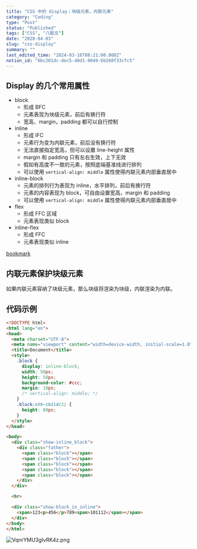```yaml
---
title: "CSS 中的 display；块级元素，内联元素"
category: "Coding"
type: "Post"
status: "Published"
tags: ["CSS", "八股文"]
date: "2020-04-03"
slug: "css-display"
summary: ""
last_edited_time: "2024-03-16T08:21:00.000Z"
notion_id: "6bc201dc-dec5-40d1-9049-6b260f33cfc5"
---
```



## Display 的几个常用属性

- block
	- 形成 BFC
	- 元素表现为块级元素，前后有换行符
	- 宽高、margin，padding 都可以自行控制
- inline
	- 形成 IFC
	- 元素行为变为内联元素，前后没有换行符
	- 无法直接指定宽高，但可以设置 line-height 属性
	- margin 和 padding 只有左右生效，上下无效
	- 假如有高度不一致的元素，按照底端基准线进行排列
	- 可以使用 `vertical-align: middle` 属性使得内联元素内部垂直居中
- inline-block
	- 元素的排列行为表现为 inline，水平排列，前后有换行符
	- 元素的内容表现为 block，可自由设置宽高，margin 和 padding
	- 可以使用 `vertical-align: middle` 属性使得内联元素内部垂直居中
- flex
	- 形成 FFC 区域
	- 元素表现类似 block
- inline-flex
	- 形成 FFC
	- 元素表现类似 inline

[bookmark](https://developer.mozilla.org/zh-CN/docs/Web/CSS/display)


## 内联元素保护块级元素


如果内联元素容纳了块级元素，那么块级将渲染为块级，内联渲染为内联。


## 代码示例


```html
<!DOCTYPE html>
<html lang="en">
<head>
  <meta charset="UTF-8">
  <meta name="viewport" content="width=device-width, initial-scale=1.0">
  <title>Document</title>
  <style>
    .block {
      display: inline-block;
      width: 50px;
      height: 50px;
      background-color: #ccc;
      margin: 10px;
      /* vertical-align: middle; */
    }
    .block:nth-child(2) {
      height: 80px;
    }
  </style>
</head>

<body>
  <div class="show-inline_block">
    <div class="father">
      <span class="block"></span>
      <span class="block"></span>
      <span class="block"></span>
      <span class="block"></span>
      <span class="block"></span>
    </div>
  </div>

  <hr>

  <div class="show-block_in_inline">
    <span>123<p>456</p>789<span>101112</span></span>
  </div>
</body>
</html>
```


![VqnrYMU3gIvRK4z.png](https://cdn.sa.net/2024/03/15/VqnrYMU3gIvRK4z.png)

